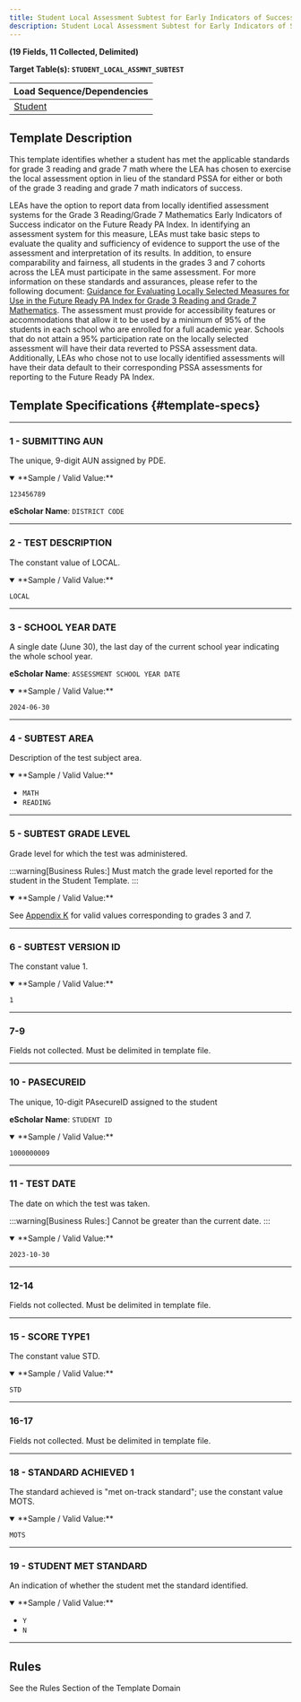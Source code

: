 ```yaml
---
title: Student Local Assessment Subtest for Early Indicators of Success
description: Student Local Assessment Subtest for Early Indicators of Success Documentation
---
```


**(19 Fields, 11 Collected, Delimited)**

**Target Table(s): `STUDENT_LOCAL_ASSMNT_SUBTEST`**

| **Load Sequence/Dependencies** |
|------------------------------|
| [Student](docs/templates/student/student.mdx) |

## Template Description

This template identifies whether a student has met the applicable standards for grade 3 reading and grade 7 math where the LEA has chosen to exercise the local assessment option in lieu of the standard PSSA for either or both of the grade 3 reading and grade 7 math indicators of success.

LEAs have the option to report data from locally identified assessment systems for the Grade 3 Reading/Grade 7 Mathematics Early Indicators of Success indicator on the Future Ready PA Index. In identifying an assessment system for this measure, LEAs must take basic steps to evaluate the quality and sufficiency of evidence to support the use of the assessment and interpretation of its results. In addition, to ensure comparability and fairness, all students in the grades 3 and 7 cohorts across the LEA must participate in the same assessment. For more information on these standards and assurances, please refer to the following document: [Guidance for Evaluating Locally Selected Measures for Use in the Future Ready PA Index for Grade 3 Reading and Grade 7 Mathematics](http://www.education.pa.gov/Documents/About%20PDE/FutureReadyPA/Future%20Ready%20PA%20Index%20Gr%203%20Reading%20Gr%207%20Math.pdf). The assessment must provide for accessibility features or accommodations that allow it to be used by a minimum of 95% of the students in each school who are enrolled for a full academic year. Schools that do not attain a 95% participation rate on the locally selected assessment will have their data reverted to PSSA assessment data. Additionally, LEAs who chose not to use locally identified assessments will have their data default to their corresponding PSSA assessments for reporting to the Future Ready PA Index.

## Template Specifications {#template-specs}

---
### 1 - SUBMITTING AUN
<p><Badge color="required" /> <Badge color="key" /> <Badge length={9} /></p>

The unique, 9-digit AUN assigned by PDE.

<details open>
<summary>**Sample / Valid Value:**</summary>

`123456789`
</details>

**eScholar Name**: `DISTRICT CODE`

---
### 2 - TEST DESCRIPTION
<p><Badge color="required" /> <Badge color="key" /> <Badge length={5} /></p>

The constant value of LOCAL.

<details open>
<summary>**Sample / Valid Value:**</summary>

`LOCAL`
</details>

---
### 3 - SCHOOL YEAR DATE
<p><Badge color="required" /> <Badge color="key" /> <Badge length={10} /></p>

A single date (June 30), the last day of the current school year indicating the whole school year.

**eScholar Name**: `ASSESSMENT SCHOOL YEAR DATE`

<details open>
<summary>**Sample / Valid Value:**</summary>

`2024-06-30`
</details>

---
### 4 - SUBTEST AREA
<p><Badge color="required" /> <Badge color="key" /> <Badge length={25} /></p>

Description of the test subject area.

<details open>
<summary>**Sample / Valid Value:**</summary>

- `MATH`
- `READING`
</details>

---
### 5 - SUBTEST GRADE LEVEL
<p><Badge color="required" /> <Badge color="key" /> <Badge length={15} /></p>

Grade level for which the test was administered.

:::warning[Business Rules:]
Must match the grade level reported for the student in the Student Template.
:::

<details open>
<summary>**Sample / Valid Value:**</summary>

See [Appendix K](docs/appendix/appendix-K.mdx) for valid values corresponding to grades 3 and 7.
</details>

---
### 6 - SUBTEST VERSION ID
<p><Badge color="required" /> <Badge color="key" /> <Badge length={1} /></p>

The constant value 1.

<details open>
<summary>**Sample / Valid Value:**</summary>

`1`
</details>

---
### 7-9
Fields not collected. Must be delimited in template file.

---
### 10 - PASECUREID
<p><Badge color="required" /> <Badge length={12} /></p>

The unique, 10-digit PAsecureID assigned to the student

**eScholar Name**: `STUDENT ID`

<details open>
<summary>**Sample / Valid Value:**</summary>

`1000000009`
</details>

---
### 11 - TEST DATE
<p><Badge color="required" /> <Badge color="key" /> <Badge length={10} /></p>

The date on which the test was taken.

:::warning[Business Rules:]
Cannot be greater than the current date.
:::

<details open>
<summary>**Sample / Valid Value:**</summary>

`2023-10-30`
</details>

---
### 12-14
Fields not collected. Must be delimited in template file.

---
### 15 - SCORE TYPE1
<p><Badge color="required" /> <Badge color="mapping" /> <Badge length={3} /></p>

The constant value STD.

<details open>
<summary>**Sample / Valid Value:**</summary>

`STD`
</details>

---
### 16-17
Fields not collected. Must be delimited in template file.

---
### 18 - STANDARD ACHIEVED 1
<p><Badge color="required" /> <Badge color="key" /> <Badge length={4} /></p>

The standard achieved is "met on-track standard"; use the constant value MOTS.

<details open>
<summary>**Sample / Valid Value:**</summary>

`MOTS`
</details>

---
### 19 - STUDENT MET STANDARD
<p><Badge color="required" /> <Badge color="updateable" /> <Badge length={1} /></p>

An indication of whether the student met the standard identified.

<details open>
<summary>**Sample / Valid Value:**</summary>

- `Y`
- `N`
</details>

---
## Rules
See the Rules Section of the Template Domain
